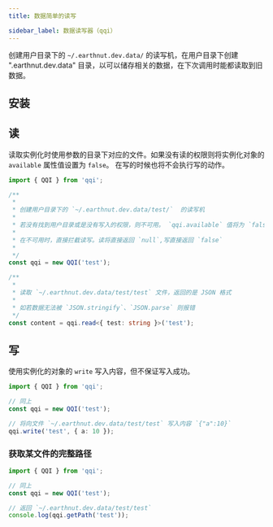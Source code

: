 ```yaml
---
title: 数据简单的读写

sidebar_label: 数据读写器（qqi）
---
```


<PackageInfo packageName="qqi" />

创建用户目录下的 `~/.earthnut.dev.data/` 的读写机，在用户目录下创建 ".earthnut.dev.data" 目录，以可以储存相关的数据，在下次调用时能都读取到旧数据。

## 安装

<InstallInfo name="qqi" />

## 读

读取实例化时使用参数的目录下对应的文件。如果没有读的权限则将实例化对象的 `available` 属性值设置为 `false`。
在写的时候也将不会执行写的动作。

```ts
import { QQI } from 'qqi';

/**
 *
 * 创建用户目录下的 `~/.earthnut.dev.data/test/`  的读写机
 *
 * 若没有找到用户目录或是没有写入的权限，则不可用。 `qqi.available` 值将为 `false`
 *
 * 在不可用时，直接拦截读写。读将直接返回 `null`,写直接返回 `false`
 *
 */
const qqi = new QQI('test');

/**
 *
 * 读取 `~/.earthnut.dev.data/test/test` 文件，返回的是 JSON 格式
 *
 * 如若数据无法被 `JSON.stringify`、`JSON.parse` 则报错
 */
const content = qqi.read<{ test: string }>('test');
```

## 写

使用实例化的对象的 `write` 写入内容，但不保证写入成功。

```ts
import { QQI } from 'qqi';

// 同上
const qqi = new QQI('test');

// 将向文件 `~/.earthnut.dev.data/test/test` 写入内容 `{"a":10}`
qqi.write('test', { a: 10 });
```

### 获取某文件的完整路径

```ts
import { QQI } from 'qqi';

// 同上
const qqi = new QQI('test');

// 返回 `~/.earthnut.dev.data/test/test`
console.log(qqi.getPath('test'));
```
